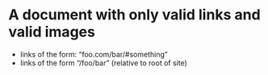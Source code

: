 # A document with only valid links and valid images

- links of the form: "foo.com/bar/#something"
- links of the form "/foo/bar" (relative to root of site)
